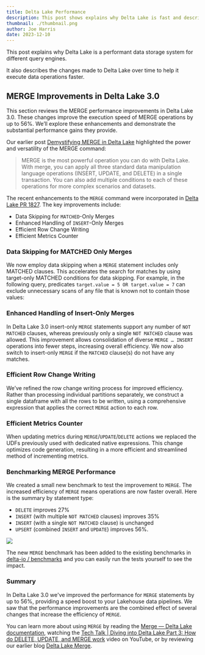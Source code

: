 ```yaml
---
title: Delta Lake Performance
description: This post shows explains why Delta Lake is fast and describes improvements to Delta Lake performance over time.
thumbnail: ./thumbnail.png
author: Joe Harris
date: 2023-12-10
---
```


This post explains why Delta Lake is a performant data storage system for different query engines.

It also describes the changes made to Delta Lake over time to help it execute data operations faster.

## MERGE Improvements in Delta Lake 3.0

This section reviews the MERGE performance improvements in Delta Lake 3.0. These changes improve the execution speed of MERGE operations by up to 56%. We’ll explore these enhancements and demonstrate the substantial performance gains they provide.

Our earlier post [Demystifying MERGE in Delta Lake](https://delta.io/blog/2023-02-14-delta-lake-merge/) highlighted the power and versatility of the MERGE command:

> MERGE is the most powerful operation you can do with Delta Lake. With merge, you can apply all three standard data manipulation language operations (INSERT, UPDATE, and DELETE) in a single transaction. You can also add multiple conditions to each of these operations for more complex scenarios and datasets.

The recent enhancements to the `MERGE` command were incorporated in [Delta Lake PR 1827](https://github.com/delta-io/delta/issues/1827). The key improvements include:

- Data Skipping for `MATCHED`-Only Merges
- Enhanced Handling of `INSERT`-Only Merges
- Efficient Row Change Writing
- Efficient Metrics Counter

### Data Skipping for MATCHED Only Merges

We now employ data skipping when a `MERGE` statement includes only MATCHED clauses. This accelerates the search for matches by using target-only MATCHED conditions for data skipping. For example, in the following query, predicates `target.value = 5 OR target.value = 7` can exclude unnecessary scans of any file that is known not to contain those values:

### Enhanced Handling of Insert-Only Merges

In Delta Lake 3.0 insert-only `MERGE` statements support any number of `NOT MATCHED` clauses, whereas previously only a single `NOT MATCHED` clause was allowed. This improvement allows consolidation of diverse `MERGE … INSERT` operations into fewer steps, increasing overall efficiency. We now also switch to insert-only `MERGE` if the `MATCHED` clause(s) do not have any matches.

### Efficient Row Change Writing

We’ve refined the row change writing process for improved efficiency. Rather than processing individual partitions separately, we construct a single dataframe with all the rows to be written, using a comprehensive expression that applies the correct `MERGE` action to each row.

### Efficient Metrics Counter

When updating metrics during `MERGE`/`UPDATE`/`DELETE` actions we replaced the UDFs previously used with dedicated native expressions. This change optimizes code generation, resulting in a more efficient and streamlined method of incrementing metrics.

### Benchmarking MERGE Performance

We created a small new benchmark to test the improvement to `MERGE`. The increased efficiency of `MERGE` means operations are now faster overall. Here is the summary by statement type:

- `DELETE` improves 27%
- `INSERT` (with multiple `NOT MATCHED` clauses) improves 35%
- `INSERT` (with a single `NOT MATCHED` clause) is unchanged
- `UPSERT` (combined `INSERT` and `UPDATE`) improves 56%.

![](image1.png)

The new `MERGE` benchmark has been added to the existing benchmarks in [delta-io / benchmarks](https://github.com/delta-io/delta/tree/master/benchmarks) and you can easily run the tests yourself to see the impact.

### Summary

In Delta Lake 3.0 we've improved the performance for `MERGE` statements by up to 56%, providing a speed boost to your Lakehouse data pipelines. We saw that the performance improvements are the combined effect of several changes that increase the efficiency of `MERGE`.

You can learn more about using `MERGE` by reading the [Merge — Delta Lake documentation](https://docs.delta.io/latest/delta-update.html), watching the [Tech Talk | Diving into Delta Lake Part 3: How do DELETE, UPDATE, and MERGE work](https://www.youtube.com/watch?v=7ewmcdrylsA) video on YouTube, or by reviewing our earlier blog [Delta Lake Merge](https://delta.io/blog/2023-02-14-delta-lake-merge/).
